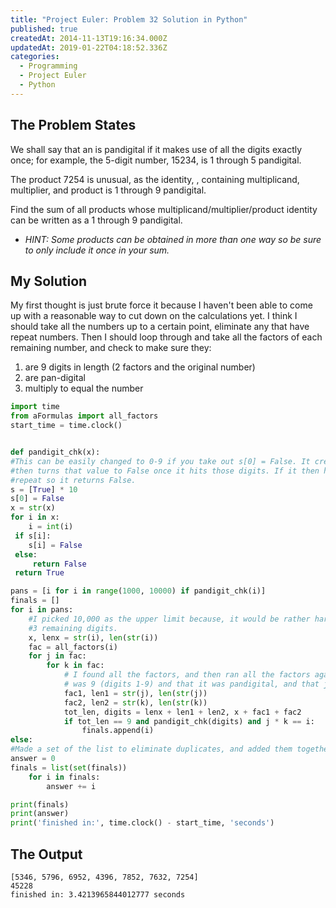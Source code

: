 ```yaml
---
title: "Project Euler: Problem 32 Solution in Python"
published: true
createdAt: 2014-11-13T19:16:34.000Z
updatedAt: 2019-01-22T04:18:52.336Z
categories:
  - Programming
  - Project Euler
  - Python
---
```


## The Problem States

We shall say that an <InlineMath math="n-digit" /> is pandigital if it makes use of all the digits <InlineMath
math="1-n" /> exactly once; for example, the 5-digit number, 15234, is 1 through 5 pandigital.

The product 7254 is unusual, as the identity, <InlineMath math="39 × 186 = 7254" />, containing multiplicand,
multiplier, and product is 1 through 9 pandigital.

Find the sum of all products whose multiplicand/multiplier/product identity can be written as a 1 through 9 pandigital.

- *HINT: Some products can be obtained in more than one way so be sure to only include it once in your sum.*

## My Solution

My first thought is just brute force it because I haven't been able to come up with a reasonable way to cut down on
the calculations yet. I think I should take all the numbers up to a certain point, eliminate any that have repeat
numbers. Then I should loop through and take all the factors of each remaining number, and check to make sure they:

1. are 9 digits in length (2 factors and the original number)
2. are pan-digital
3. multiply to equal the number

```python
import time
from aFormulas import all_factors
start_time = time.clock()


def pandigit_chk(x):
#This can be easily changed to 0-9 if you take out s[0] = False. It creates a true for all the digits, and
#then turns that value to False once it hits those digits. If it then hits a false, it must have hit a
#repeat so it returns False.
s = [True] * 10
s[0] = False
x = str(x)
for i in x:
    i = int(i)
 if s[i]:
    s[i] = False
 else:
     return False
 return True

pans = [i for i in range(1000, 10000) if pandigit_chk(i)]
finals = []
for i in pans:
    #I picked 10,000 as the upper limit because, it would be rather hard for a 6 digit number to be a product of
    #3 remaining digits.
    x, lenx = str(i), len(str(i))
    fac = all_factors(i)
    for j in fac:
        for k in fac:
            # I found all the factors, and then ran all the factors against each other to check that the total length
            # was 9 (digits 1-9) and that it was pandigital, and that j * k = i
            fac1, len1 = str(j), len(str(j))
            fac2, len2 = str(k), len(str(k))
            tot_len, digits = lenx + len1 + len2, x + fac1 + fac2
            if tot_len == 9 and pandigit_chk(digits) and j * k == i:
                finals.append(i)
else:
#Made a set of the list to eliminate duplicates, and added them together.
answer = 0
finals = list(set(finals))
    for i in finals:
        answer += i

print(finals)
print(answer)
print('finished in:', time.clock() - start_time, 'seconds')
```

## The Output

```text
[5346, 5796, 6952, 4396, 7852, 7632, 7254]
45228
finished in: 3.4213965844012777 seconds
```
